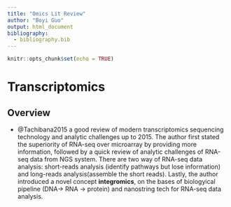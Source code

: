 ```yaml
---
title: "Omics Lit Review"
author: "Boyi Guo"
output: html_document
bibliography:
  - bibliography.bib
---
```


```r
knitr::opts_chunk$set(echo = TRUE)
```

# Transcriptomics

## Overview
- @Tachibana2015 a good review of modern transcriptomics sequencing technology and analytic challenges up to 2015. The author first stated the superiority of RNA-seq over microarray by providing more information, followed by a quick review of analytic challenges of RNA-seq data from NGS system. There are two way of RNA-seq data analysis: short-reads analysis (identify pathways but lose information) and long-reads analysis(assemble the short reads). Lastly, the author introduced  a novel concept __integromics__, on the bases of biologyical pipeline (DNA-> RNA -> protein) and nanostring tech for RNA-seq data analysis.
